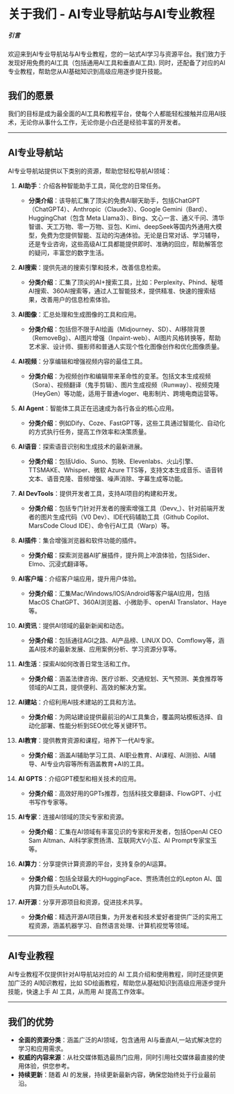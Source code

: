 # 关于我们 - AI专业导航站与AI专业教程

##### 引言
欢迎来到AI专业导航站与AI专业教程，您的一站式AI学习与资源平台。我们致力于发现好用免费的AI工具（包括通用AI工具和垂直AI工具).
同时，还配备了对应的AI专业教程，帮助您从AI基础知识到高级应用逐步提升技能。

## 我们的愿景
我们的目标是成为最全面的AI工具和教程平台，使每个人都能轻松接触并应用AI技术，无论你从事什么工作，无论你是小白还是经验丰富的开发者。

---

## AI专业导航站
AI专业导航站提供以下类别的资源，帮助您轻松导航AI领域：

1. **AI助手**：介绍各种智能助手工具，简化您的日常任务。
   - **分类介绍**：该导航汇集了顶尖的免费AI聊天助手，包括ChatGPT（ChatGPT4）、Anthropic（Claude3）、Google Gemini（Bard）、HuggingChat（包含 Meta Llama3）、Bing、文心一言、通义千问、清华智谱、天工万物、零一万物、豆包、Kimi、deepSeek等国内外通用大模型，免费为您提供智能、互动的沟通体验。无论是日常对话、学习辅导，还是专业咨询，这些高级AI工具都能提供即时、准确的回应，帮助解答您的疑问，丰富您的数字生活。

2. **AI搜索**：提供先进的搜索引擎和技术，改善信息检索。
   - **分类介绍**：汇集了顶尖的AI+搜索工具，比如：Perplexity、Phind、秘塔AI搜索、360AI搜索等，通过人工智能技术，提供精准、快速的搜索结果，改善用户的信息检索体验。

3. **AI图像**：汇总处理和生成图像的工具和应用。
   - **分类介绍**：包括但不限于AI绘画（Midjourney、SD）、AI移除背景（RemoveBg）、AI图片增强（Inpaint-web）、AI图片风格转换等，帮助艺术家、设计师、摄影师和普通人实现个性化图像创作和优化图像质量。

4. **AI视频**：分享编辑和增强视频内容的最佳工具。
   - **分类介绍**：为视频创作和编辑带来革命性的变革。包括文本生成视频（Sora）、视频翻译（鬼手剪辑）、图片生成视频（Runway）、视频克隆（HeyGen）等功能，适用于普通vloger、电影制片、跨境电商运营等。

5. **AI Agent**：智能体工具正在迅速成为各行各业的核心应用。
   - **分类介绍**：例如Dify、Coze、FastGPT等，这些工具通过智能化、自动化的方式执行任务，提高工作效率和决策质量。

6. **AI语音**：探索语音识别和生成技术的最新进展。
   - **分类介绍**：包括Udio、Suno、剪映、Elevenlabs、火山引擎、TTSMAKE、Whisper、微软 Azure TTS等，支持文本生成音乐、语音转文本、语音克隆、音频增强、噪声消除、字幕生成等功能。

7. **AI DevTools**：提供开发者工具，支持AI项目的构建和开发。
   - **分类介绍**：包括专门针对开发者的搜索增强工具（Devv_）、针对前端开发者的图片生成代码（V0 Dev）、IDE代码辅助工具（Github Copilot、MarsCode Cloud IDE）、命令行AI工具（Warp）等。

8. **AI插件**：集合增强浏览器和软件功能的插件。
   - **分类介绍**：探索浏览器AI扩展插件，提升网上冲浪体验，包括Sider、Elmo、沉浸式翻译等。

9. **AI客户端**：介绍客户端应用，提升用户体验。
   - **分类介绍**：汇集Mac/Windows/IOS/Android等客户端AI应用，包括MacOS ChatGPT、360AI浏览器、小微助手、openAI Translator、Haye等。

10. **AI资讯**：提供AI领域的最新新闻和动态。
    - **分类介绍**：包括通往AGI之路、AI产品榜、LINUX DO、Comflowy等，涵盖AI技术的最新发展、应用案例分析、学习资源分享等。

11. **AI生活**：探索AI如何改善日常生活和工作。
    - **分类介绍**：涵盖法律咨询、医疗诊断、交通规划、天气预测、美食推荐等领域的AI工具，提供便利、高效的解决方案。

12. **AI建站**：介绍利用AI技术建站的工具和方法。
    - **分类介绍**：为网站建设提供最前沿的AI工具集合，覆盖网站模板选择、自动化部署、性能分析到SEO优化等关键环节。

13. **AI教育**：提供教育资源和课程，培养下一代AI专家。
    - **分类介绍**：涵盖AI辅助学习工具、AI职业教育、AI课程、AI测验、AI辅导、AI专业内容等所有涵盖教育+AI的工具。

14. **AI GPTS**：介绍GPT模型和相关技术的应用。
    - **分类介绍**：高效好用的GPTs推荐，包括科技文章翻译、FlowGPT、小红书写作专家等。

15. **AI专家**：连接AI领域的顶尖专家和资源。
    - **分类介绍**：汇集在AI领域有丰富见识的专家和开发者，包括OpenAI CEO Sam Altman、AI科学家贾扬清、互联网大V小互、AI Prompt专家宝玉等。

16. **AI算力**：分享提供计算资源的平台，支持复杂的AI运算。
    - **分类介绍**：包括全球最大的HuggingFace、贾扬清创立的Lepton AI、国内算力巨头AutoDL等。

17. **AI开源**：分享开源项目和资源，促进技术共享。
    - **分类介绍**：精选开源AI项目集，为开发者和技术爱好者提供广泛的实用工程资源，涵盖机器学习、自然语言处理、计算机视觉等领域。


---

## AI专业教程
AI专业教程不仅提供针对AI导航站对应的 AI 工具介绍和使用教程，同时还提供更加广泛的 AI知识教程，比如 SD绘画教程，帮助您从基础知识到高级应用逐步提升技能，快速上手 AI 工具，从而用 AI 提高工作效率。

---

## 我们的优势
- **全面的资源分类**：涵盖广泛的AI领域，包含通用 AI与垂直AI,一站式解决您的学习和应用需求。
- **权威的内容来源**：从社交媒体甄选最热门应用，同时引用社交媒体最直接的使用体验，供您参考。
- **持续更新**：随着 AI 的发展，持续更新最新内容，确保您始终处于行业最前沿。

